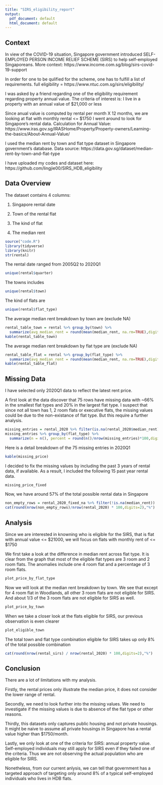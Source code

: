```yaml
---
title: "SIRS_eligibility_report"
output:
  pdf_document: default
  html_document: default
---
```


## Context
In view of the COVID-19 situation, Singapore government introduced SELF-EMPLOYED PERSON INCOME RELIEF SCHEME (SIRS) to help self-employed Singaporeans.
More context: https://www.income.com.sg/blog/sirs-covid-19-support

In order for one to be qulified for the scheme, one has to fulfill a list of requirements.
full eligibility = https://www.ntuc.com.sg/sirs/eligibility/

I was asked by a friend regarding one of the eligibility requirement regarding property annual value.
The criteria of interest is: I live in a property with an annual value of $21,000 or less

Since anual value is computed by rental per month X 12 months, we are looking at flat with monthly rental <= $1750
I went around to look for Singapore's rental data.
Calculation for Annual Value: https://www.iras.gov.sg/IRASHome/Property/Property-owners/Learning-the-basics/About-Annual-Value/

I used the median rent by town and flat type dataset in Singapore government's database.
Data source: https://data.gov.sg/dataset/median-rent-by-town-and-flat-type

I have uploaded my codes and dataset here: https://github.com/lingjie00/SIRS_HDB_eligibility

## Data Overview
The dataset contains 4 columns:

1. Singapore rental date

2. Town of the rental flat

3. The kind of flat

4. The median rent

```r
source("code.R")
library(tidyverse)
library(knitr)
str(rental)
```

The rental date ranged from 2005Q2 to 2020Q1
```r
unique(rental$quarter)
```

The towns includes
```r
unique(rental$town)
```

The kind of flats are
```r
unique(rental$flat_type)
```

The average median rent breakdown by town are (exclude NA)
```r
rental_table_town = rental %>% group_by(town) %>% 
  summarize(avg_median_rent = round(mean(median_rent, na.rm=TRUE),digits=2))
kable(rental_table_town)
```

The average median rent breakdown by flat type are (exclude NA)
```r
rental_table_flat = rental %>% group_by(flat_type) %>% 
  summarize(avg_median_rent = round(mean(median_rent, na.rm=TRUE),digits=2))
kable(rental_table_flat)
```

## Missing Data
I have selected only 2020Q1 data to reflect the latest rent price.

A first look at the data discover that 75 rows have missing data with ~66% in the smallest flat types and 20% in the largest flat type.
I suspect that since not all town has 1, 2 room flats or executive flats, the missing values could be due to the non-existance of flat type. But this require a further analysis.
```r
missing_entries = rental_2020 %>% filter(is.na(rental_2020$median_rent)) 
missing_entries %>% group_by(flat_type) %>% 
  summarize(n = n(), percent = round(n()/nrow(missing_entries)*100,digits=2))
```

Here is a detail breakdown of the 75 missing entries in 2020Q1
```r
kable(missing_price)
```

I decided to fix the missing values by including the past 3 years of rental data, if available.
As a result, I included the following 15 past year rental data.
```r
missing_price_fixed
```

Now, we have around 57% of the total possible rental data in Singapore
```r
non_empty_rows = rental_2020_fixed_na %>% filter(!is.na(median_rent))
cat(round(nrow(non_empty_rows)/nrow(rental_2020) * 100,digits=2),"%")
```

## Analysis
Since we are interested in knowning who is eligible for the SIRS, that is flat with annual value <= \$21000, we will focus on flats with monthly rent of <= \$1750

We first take a look at the difference in median rent across flat type.
It is clear from the graph that most of the eligible flat types are 3 room and 2 room flats.
The anomalies include one 4 room flat and a percentage of 3 room flats.
```r
plot_price_by_flat_type
```

Now we will look at the median rent breakdown by town.
We see that except for 4 room flat in Woodlands, all other 3 room flats are not eligible for SIRS.
And about 1/3 of the 3 room flats are not eligible for SIRS as well.
```r
plot_price_by_town
```

When we take a closer look at the flats eligible for SIRS, our previous observation is even clearer
```r
plot_eligible_town
```

The total town and flat type combination eligible for SIRS takes up only 8% of the total possible combination
```r
cat(round(nrow(rental_sirs) / nrow(rental_2020) * 100,digits=2),"%")
```


## Conclusion
There are a lot of limitations with my analysis.

Firstly, the rental prices only illustrate the median price, it does not consider the lower range of rental.

Secondly, we need to look further into the missing values. We need to investigate if the missing values is due to absence of the flat type or other reasons.

Thirdly, this datasets only captures public housing and not private housings. It might be naive to assume all private housings in Singapore has a rental value higher than $1750/month.

Lastly, we only look at one of the criteria for SIRS: annual property value. Self-employed individuals may still apply for SIRS even if they failed one of the criteria. Thus we are not observing the actual population who are eligible for SIRS.

Nonetheless, from our current anlysis, we can tell that government has a targeted approach of targeting only around 8% of a typical self-employed individuals who lives in HDB flats.